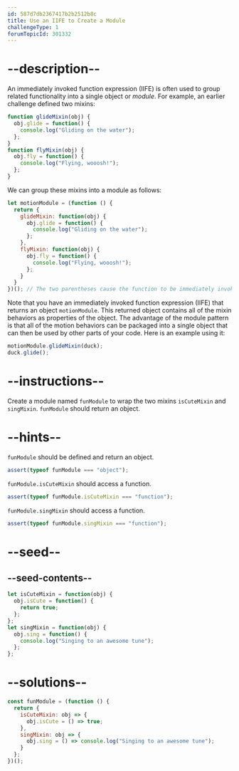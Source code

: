 ```yaml
---
id: 587d7db2367417b2b2512b8c
title: Use an IIFE to Create a Module
challengeType: 1
forumTopicId: 301332
---
```


# --description--

An immediately invoked function expression (IIFE) is often used to group related functionality into a single object or <dfn>module</dfn>. For example, an earlier challenge defined two mixins:

```js
function glideMixin(obj) {
  obj.glide = function() {
    console.log("Gliding on the water");
  };
}
function flyMixin(obj) {
  obj.fly = function() {
    console.log("Flying, wooosh!");
  };
}
```

We can group these mixins into a module as follows:

```js
let motionModule = (function () {
  return {
    glideMixin: function(obj) {
      obj.glide = function() {
        console.log("Gliding on the water");
      };
    },
    flyMixin: function(obj) {
      obj.fly = function() {
        console.log("Flying, wooosh!");
      };
    }
  }
})(); // The two parentheses cause the function to be immediately invoked
```

Note that you have an immediately invoked function expression (IIFE) that returns an object `motionModule`. This returned object contains all of the mixin behaviors as properties of the object. The advantage of the module pattern is that all of the motion behaviors can be packaged into a single object that can then be used by other parts of your code. Here is an example using it:

```js
motionModule.glideMixin(duck);
duck.glide();
```

# --instructions--

Create a module named `funModule` to wrap the two mixins `isCuteMixin` and `singMixin`. `funModule` should return an object.

# --hints--

`funModule` should be defined and return an object.

```js
assert(typeof funModule === "object");
```

`funModule.isCuteMixin` should access a function.

```js
assert(typeof funModule.isCuteMixin === "function");
```

`funModule.singMixin` should access a function.

```js
assert(typeof funModule.singMixin === "function");
```

# --seed--

## --seed-contents--

```js
let isCuteMixin = function(obj) {
  obj.isCute = function() {
    return true;
  };
};
let singMixin = function(obj) {
  obj.sing = function() {
    console.log("Singing to an awesome tune");
  };
};
```

# --solutions--

```js
const funModule = (function () {
  return {
    isCuteMixin: obj => {
      obj.isCute = () => true;
    },
    singMixin: obj => {
      obj.sing = () => console.log("Singing to an awesome tune");
    }
  };
})();
```
